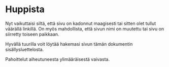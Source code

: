 # Huppista

Nyt vaikuttaisi siltä, että sivu on kadonnut maagisesti tai sitten olet tullut väärällä linkillä. On myös mahdollista, että sivun nimi on muutettu tai sivu on siirretty toiseen paikkaan.

Hyvällä tuurilla voit löytää hakemasi sivun tämän dokumentin sisällysluettelosta. 

Pahoittelut aiheutuneesta ylimääräisestä vaivasta.